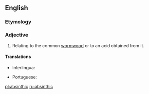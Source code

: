 ==English==

===Etymology===
{{suffix|absinth|ic|lang=en}}

===Adjective===
{{en-adj}}

# {{lb|en|chemistry}} Relating to the common [[wormwood]] or to an acid obtained from it.

====Translations====
{{trans-top|of wormwood or its acid}}
* Interlingua: {{t|ia|absinthic}}
{{trans-mid}}
* Portuguese: {{t|pt|absíntico}}
{{trans-bottom}}

[[pl:absinthic]]
[[ru:absinthic]]